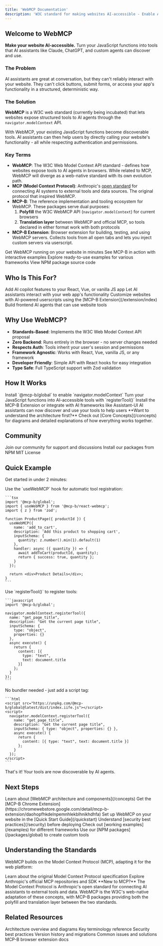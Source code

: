 ```yaml
---
title: 'WebMCP Documentation'
description: 'W3C standard for making websites AI-accessible - Enable AI agents to interact with your website through structured tools via navigator.modelContext'
---
```


## Welcome to WebMCP

**Make your website AI-accessible.** Turn your JavaScript functions into tools that AI assistants like Claude, ChatGPT, and custom agents can discover and use.

### The Problem

AI assistants are great at conversation, but they can't reliably interact with your website. They can't click buttons, submit forms, or access your app's functionality in a structured, deterministic way.

### The Solution

**WebMCP** is a W3C web standard (currently being incubated) that lets websites expose structured tools to AI agents through the `navigator.modelContext` API.

With WebMCP, your existing JavaScript functions become discoverable tools. AI assistants can then help users by directly calling your website's functionality - all while respecting authentication and permissions.

### Key Terms

- **WebMCP**: The W3C Web Model Context API standard - defines how websites expose tools to AI agents in browsers. While related to MCP, WebMCP will diverge as a web-native standard with its own evolution path.
- **MCP (Model Context Protocol)**: Anthropic's [open standard](https://modelcontextprotocol.io) for connecting AI systems to external tools and data sources. The original protocol that inspired WebMCP.
- **MCP-B**: The reference implementation and tooling ecosystem for WebMCP. These packages serve dual purposes:
  1. **Polyfill** the W3C WebMCP API (`navigator.modelContext`) for current browsers
  2. **Translation layer** between WebMCP and official MCP, so tools declared in either format work with both protocols
- **MCP-B Extension**: Browser extension for building, testing, and using WebMCP servers. Collects tools from all open tabs and lets you inject custom servers via userscript.

<CardGroup cols={2}>
  <Card
    title="Quick Start"
    icon="rocket"
    href="/quickstart"
  >
    Get WebMCP running on your website in minutes
  </Card>
  <Card
    title="Live Demo"
    icon="play"
    href="https://mcp-b.ai"
  >
    See MCP-B in action with interactive examples
  </Card>
  <Card
    title="Examples"
    icon="code"
    href="/examples"
  >
    Explore ready-to-use examples for various frameworks
  </Card>
  <Card
    title="NPM Packages"
    icon="npm"
    href="https://github.com/WebMCP-org/npm-packages"
  >
    View NPM package source code
  </Card>
</CardGroup>

## Who Is This For?

<CardGroup cols={2}>
  <Card title="Website Developers" icon="code">
    Add AI copilot features to your React, Vue, or vanilla JS app
  </Card>
  <Card title="App Builders" icon="hammer">
    Let AI assistants interact with your web app's functionality
  </Card>
  <Card title="Extension Users" icon="puzzle-piece">
    Customize websites with AI-powered userscripts using the [MCP-B Extension](/extension/index)
  </Card>
  <Card title="AI Developers" icon="robot">
    Build frontend AI agents that can use website tools
  </Card>
</CardGroup>

## Why Use WebMCP?

- **Standards-Based**: Implements the W3C Web Model Context API proposal
- **Zero Backend**: Runs entirely in the browser - no server changes needed
- **Respects Auth**: Tools inherit your user's session and permissions
- **Framework Agnostic**: Works with React, Vue, vanilla JS, or any framework
- **Developer Friendly**: Simple API with React hooks for easy integration
- **Type Safe**: Full TypeScript support with Zod validation

## How It Works

<Steps>
  <Step title="Add WebMCP to your site">
    Install `@mcp-b/global` to enable `navigator.modelContext`
  </Step>
  <Step title="Register your tools">
    Turn your JavaScript functions into AI-accessible tools with `registerTool()`
  </Step>
  <Step title="Connect AI agents">
    Install the MCP-B Extension or integrate with AI frameworks like Assistant-UI
  </Step>
  <Step title="AI calls your tools">
    AI assistants can now discover and use your tools to help users
  </Step>
</Steps>

<Info>
  **Want to understand the architecture first?** Check out [Core Concepts](/concepts) for diagrams and detailed explanations of how everything works together.
</Info>

## Community

<CardGroup cols={3}>
  <Card
    title="Discord"
    icon="discord"
    href="https://discord.gg/ZnHG4csJRB"
  >
    Join our community for support and discussions
  </Card>
  <Card
    title="NPM"
    icon="npm"
    href="https://www.npmjs.com/package/@mcp-b/transports"
  >
    Install our packages from NPM
  </Card>
  <Card
    title="License"
    icon="scale-balanced"
    href="https://github.com/WebMCP-org/npm-packages/blob/main/LICENSE"
  >
    MIT License
  </Card>
</CardGroup>

## Quick Example

Get started in under 2 minutes:

<Tabs>
  <Tab title="React">
    Use the `useWebMCP` hook for automatic tool registration:

    ```tsx
    import '@mcp-b/global';
    import { useWebMCP } from '@mcp-b/react-webmcp';
    import { z } from 'zod';

    function ProductPage({ productId }) {
      useWebMCP({
        name: 'add_to_cart',
        description: 'Add this product to shopping cart',
        inputSchema: {
          quantity: z.number().min(1).default(1)
        },
        handler: async ({ quantity }) => {
          await addToCart(productId, quantity);
          return { success: true, quantity };
        }
      });

      return <div>Product Details</div>;
    }
    ```
  </Tab>

  <Tab title="Vanilla JS">
    Use `registerTool()` to register tools:

    ```javascript
    import '@mcp-b/global';

    navigator.modelContext.registerTool({
      name: "get_page_title",
      description: "Get the current page title",
      inputSchema: {
        type: "object",
        properties: {}
      },
      async execute() {
        return {
          content: [{
            type: "text",
            text: document.title
          }]
        };
      }
    });
    ```
  </Tab>

  <Tab title="Script Tag (No Build)">
    No bundler needed - just add a script tag:

    ```html
    <script src="https://unpkg.com/@mcp-b/global@latest/dist/index.iife.js"></script>
    <script>
      navigator.modelContext.registerTool({
        name: "get_page_title",
        description: "Get the current page title",
        inputSchema: { type: "object", properties: {} },
        async execute() {
          return {
            content: [{ type: "text", text: document.title }]
          };
        }
      });
    </script>
    ```
  </Tab>
</Tabs>

That's it! Your tools are now discoverable by AI agents.

## Next Steps

<Steps>
  <Step title="Understand Core Concepts">
    Learn about [WebMCP architecture and components](/concepts)
  </Step>
  <Step title="Install the Extension">
    Get the [MCP-B Chrome Extension](https://chromewebstore.google.com/detail/mcp-b-extension/daohopfhkdelnpemnhlekblhnikhdhfa)
  </Step>
  <Step title="Follow the Quickstart">
    Set up WebMCP on your website in the [Quick Start Guide](/quickstart)
  </Step>
  <Step title="Review Security">
    Understand [security best practices](/security) before deploying
  </Step>
  <Step title="Explore Examples">
    Check out [working examples](/examples) for different frameworks
  </Step>
  <Step title="Build Your Integration">
    Use our [NPM packages](/packages/global) to create custom tools
  </Step>
</Steps>

## Understanding the Standards

WebMCP builds on the Model Context Protocol (MCP), adapting it for the web platform:

<CardGroup cols={2}>
  <Card title="MCP Documentation" icon="book" href="https://modelcontextprotocol.io">
    Learn about the original Model Context Protocol specification
  </Card>
  <Card title="MCP GitHub" icon="github" href="https://github.com/modelcontextprotocol">
    Explore Anthropic's official MCP repositories and SDK
  </Card>
</CardGroup>

<Info>
**New to MCP?** The Model Context Protocol is Anthropic's open standard for connecting AI assistants to external tools and data. WebMCP is the W3C's web-native adaptation of these concepts, with MCP-B packages providing both the polyfill and translation layer between the two standards.
</Info>

## Related Resources

<CardGroup cols={3}>
  <Card title="Core Concepts" icon="diagram-project" href="/concepts">
    Architecture overview and diagrams
  </Card>

  <Card title="Glossary" icon="book" href="/glossary">
    Key terminology reference
  </Card>

  <Card title="Security Guide" icon="shield-halved" href="/security">
    Security best practices
  </Card>

  <Card title="Changelog" icon="clock-rotate-left" href="/changelog">
    Version history and migrations
  </Card>

  <Card title="Troubleshooting" icon="wrench" href="/troubleshooting">
    Common issues and solutions
  </Card>

  <Card title="Extension Guide" icon="puzzle-piece" href="/extension/index">
    MCP-B browser extension docs
  </Card>
</CardGroup>